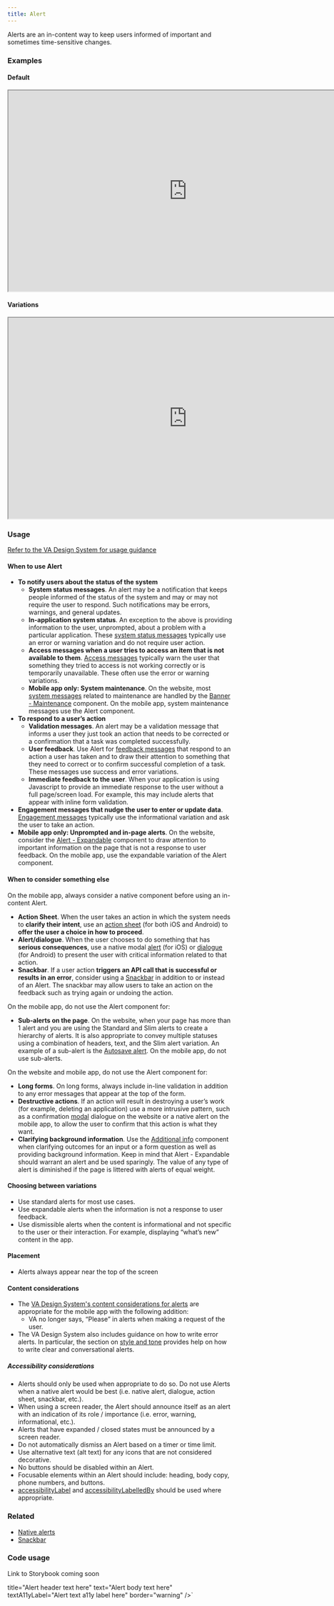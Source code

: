 ```yaml
---
title: Alert
---
```



Alerts are an in-content way to keep users informed of important and sometimes time-sensitive changes.

### Examples

#### Default
<iframe width="800" height="450" alt="Image of master component in Figma showing light and dark mode" src="https://www.figma.com/embed?embed_host=share&url=https%3A%2F%2Fwww.figma.com/file/QVLPB3eOunmKrgQOuOt0SU/%F0%9F%93%90-DesignLibrary2.0---VAMobile?type=design&node-id=10341-3287&mode=design&t=itJXJkPhyWC7fqJm-4" allowfullscreen></iframe>

#### Variations
<iframe width="800" height="450" alt="Image of component examples in Figma" src="https://www.figma.com/embed?embed_host=share&url=https%3A%2F%2Fwww.figma.com/file/QVLPB3eOunmKrgQOuOt0SU/%F0%9F%93%90-DesignLibrary2.0---VAMobile?type=design&node-id=10341-3309&mode=design&t=itJXJkPhyWC7fqJm-4" allowfullscreen></iframe>

### Usage

[Refer to the VA Design System for usage guidance](https://design.va.gov/components/alert)

#### When to use Alert
* **To notify users about the status of the system**
    * **System status messages**. An alert may be a notification that keeps people informed of the status of the system and may or may not require the user to respond. Such notifications may be errors, warnings, and general updates.
    * **In-application system status**. An exception to the above is providing information to the user, unprompted, about a problem with a particular application. These [system status messages](https://design.va.gov/content-style-guide/error-messages/system) typically use an error or warning variation and do not require user action.
    * **Access messages when a user tries to access an item that is not available to them**. [Access messages](https://design.va.gov/content-style-guide/error-messages/access) typically warn the user that something they tried to access is not working correctly or is temporarily unavailable. These often use the error or warning variations.
    * **Mobile app only: System maintenance**. On the website, most [system messages](https://design.va.gov/content-style-guide/error-messages/system) related to maintenance are handled by the [Banner - Maintenance](https://design.va.gov/components/banner/maintenance) component. On the mobile app, system maintenance messages use the Alert component.
* **To respond to a user’s action**
    * **Validation messages**. An alert may be a validation message that informs a user they just took an action that needs to be corrected or a confirmation that a task was completed successfully.
    * **User feedback**. Use Alert for [feedback messages](https://design.va.gov/content-style-guide/error-messages/feedback) that respond to an action a user has taken and to draw their attention to something that they need to correct or to confirm successful completion of a task. These messages use success and error variations.
    * **Immediate feedback to the user**. When your application is using Javascript to provide an immediate response to the user without a full page/screen load. For example, this may include alerts that appear with inline form validation.
* **Engagement messages that nudge the user to enter or update data**. [Engagement messages](https://design.va.gov/content-style-guide/error-messages/engagement) typically use the informational variation and ask the user to take an action.
* **Mobile app only: Unprompted and in-page alerts**. On the website, consider the [Alert - Expandable](https://design.va.gov/components/alert-expandable) component to draw attention to important information on the page that is not a response to user feedback. On the mobile app, use the expandable variation of the Alert component.

#### When to consider something else
On the mobile app, always consider a native component before using an in-content Alert.
* **Action Sheet**. When the user takes an action in which the system needs to **clarify their intent**, use an [action sheet](https://developer.apple.com/design/human-interface-guidelines/action-sheets) (for both iOS and Android) to **offer the user a choice in how to proceed**.
* **Alert/dialogue**. When the user chooses to do something that has **serious consequences**, use a native modal [alert](https://developer.apple.com/design/human-interface-guidelines/alerts) (for iOS) or [dialogue](https://m3.material.io/components/dialogs/overview) (for Android) to present the user with critical information related to that action.
* **Snackbar**. If a user action **triggers an API call that is successful or results in an error**, consider using a [Snackbar](https://department-of-veterans-affairs.github.io/va-mobile-app/docs/Flagship%20design%20library/Components/Alerts%20and%20Progress/Snackbar/) in addition to or instead of an Alert. The snackbar may allow users to take an action on the feedback such as trying again or undoing the action.

On the mobile app, do not use the Alert component for:
* **Sub-alerts on the page**. On the website, when your page has more than 1 alert and you are using the Standard and Slim alerts to create a hierarchy of alerts. It is also appropriate to convey multiple statuses using a combination of headers, text, and the Slim alert variation. An example of a sub-alert is the [Autosave alert](https://design.va.gov/components/form/autosave). On the mobile app, do not use sub-alerts.

On the website and mobile app, do not use the Alert component for:
* **Long forms**. On long forms, always include in-line validation in addition to any error messages that appear at the top of the form.
* **Destructive actions**. If an action will result in destroying a user’s work (for example, deleting an application) use a more intrusive pattern, such as a confirmation [modal](https://design.va.gov/components/modal) dialogue on the website or a native alert on the mobile app, to allow the user to confirm that this action is what they want.
* **Clarifying background information**. Use the [Additional info](https://design.va.gov/components/additional-info) component when clarifying outcomes for an input or a form question as well as providing background information. Keep in mind that Alert - Expandable should warrant an alert and be used sparingly. The value of any type of alert is diminished if the page is littered with alerts of equal weight.

#### Choosing between variations
* Use standard alerts for most use cases.
* Use expandable alerts when the information is not a response to user feedback.
* Use dismissible alerts when the content is informational and not specific to the user or their interaction. For example, displaying “what’s new” content in the app.

#### Placement
* Alerts always appear near the top of the screen

#### Content considerations
* The [VA Design System's content considerations for alerts](https://design.va.gov/components/alert#content-considerations) are appropriate for the mobile app with the following addition:
    * VA no longer says, “Please” in alerts when making a request of the user.
* The VA Design System also includes guidance on how to write error alerts. In particular, the section on [style and tone](https://design.va.gov/patterns/help-users-to/recover-from-errors#style-and-tone) provides help on how to write clear and conversational alerts.

##### Accessibility considerations
* Alerts should only be used when appropriate to do so. Do not use Alerts when a native alert would be best (i.e. native alert, dialogue, action sheet, snackbar, etc.).
* When using a screen reader, the Alert should announce itself as an alert with an indication of its role / importance (i.e. error, warning, informational, etc.).
* Alerts that have expanded / closed states must be announced by a screen reader.
* Do not automatically dismiss an Alert based on a timer or time limit.
* Use alternative text (alt text) for any icons that are not considered decorative.
* No buttons should be disabled within an Alert.
* Focusable elements within an Alert should include: heading, body copy, phone numbers, and buttons.
* [accessibilityLabel](https://reactnative.dev/docs/accessibility#accessibilitylabel) and [accessibilityLabelledBy](https://reactnative.dev/docs/accessibility#accessibilitylabelledby-android) should be used where appropriate.

### Related
* [Native alerts](https://department-of-veterans-affairs.github.io/va-mobile-app/docs/Flagship%20design%20library/Patterns/confirmation-messages/)
* [Snackbar](https://department-of-veterans-affairs.github.io/va-mobile-app/docs/Flagship%20design%20library/Components/Alerts%20and%20Progress/Snackbar)

### Code usage
Link to Storybook coming soon

  title="Alert header text here" 
  text="Alert body text here"
  textA11yLabel="Alert text a11y label here"
  border="warning"
/>`

<ComponentTopInfo componentName="AlertBox" example={exampleString} codeString={AlertBoxString} />